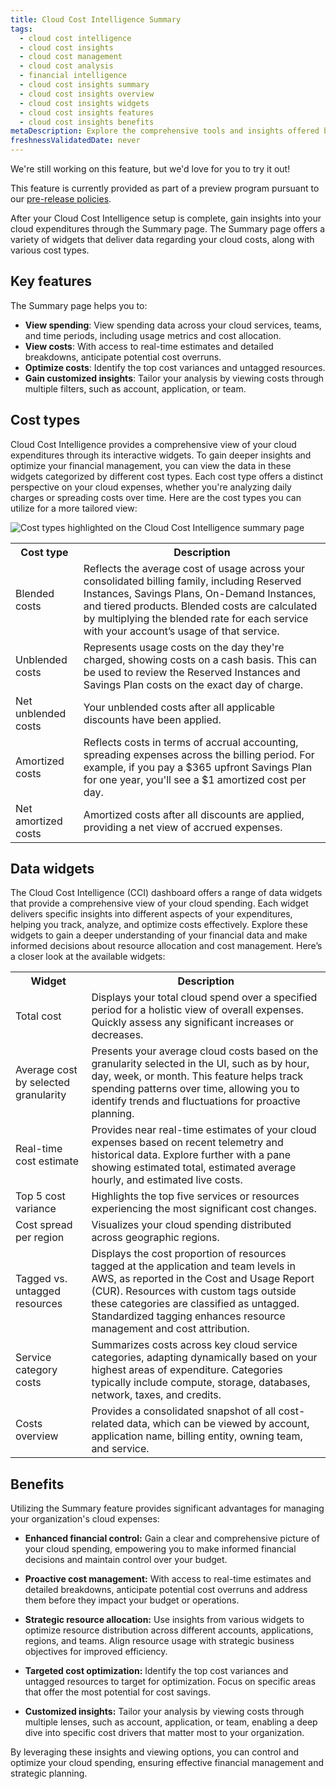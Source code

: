 ```yaml
---
title: Cloud Cost Intelligence Summary
tags:
  - cloud cost intelligence
  - cloud cost insights
  - cloud cost management
  - cloud cost analysis
  - financial intelligence
  - cloud cost insights summary
  - cloud cost insights overview
  - cloud cost insights widgets
  - cloud cost insights features
  - cloud cost insights benefits
metaDescription: Explore the comprehensive tools and insights offered by Cloud Cost Intelligence to effectively monitor and analyze your cloud spending. Discover detailed views of your total, average, and real-time costs, top variances, and regional spreads. Learn how to categorize expenses by account, application, billing entity, owning team, and service for optimal financial management.
freshnessValidatedDate: never
---
```


<Callout title="preview">
  We're still working on this feature, but we'd love for you to try it out!

  This feature is currently provided as part of a preview program pursuant to our [pre-release policies](/docs/licenses/license-information/referenced-policies/new-relic-pre-release-policy).
</Callout>

After your Cloud Cost Intelligence setup is complete, gain insights into your cloud expenditures through the Summary page. The Summary page offers a variety of widgets that deliver data regarding your cloud costs, along with various cost types.

## Key features

The Summary page helps you to:

  - **View spending**: View spending data across your cloud services, teams, and time periods, including usage metrics and cost allocation.
  - **View costs**: With access to real-time estimates and detailed breakdowns, anticipate potential cost overruns.
  - **Optimize costs**: Identify the top cost variances and untagged resources.
  - **Gain customized insights**: Tailor your analysis by viewing costs through multiple filters, such as account, application, or team.

## Cost types

Cloud Cost Intelligence provides a comprehensive view of your cloud expenditures through its interactive widgets. To gain deeper insights and optimize your financial management, you can view the data in these widgets categorized by different cost types. Each cost type offers a distinct perspective on your cloud expenses, whether you're analyzing daily charges or spreading costs over time. Here are the cost types you can utilize for a more tailored view:

<img title="Cost types highlighted on the Cloud Cost Intelligence summary page" alt="Cost types highlighted on the Cloud Cost Intelligence summary page" src="/images/cci_cost_types.webp"/>

<table>
  <tr>
    <th>Cost type</th>
    <th>Description</th>
  </tr>
  <tr>
    <td>Blended costs</td>
    <td>Reflects the average cost of usage across your consolidated billing family, including Reserved Instances, Savings Plans, On-Demand Instances, and tiered products. Blended costs are calculated by multiplying the blended rate for each service with your account’s usage of that service.</td>
  </tr>
  <tr>
    <td>Unblended costs</td>
    <td>Represents usage costs on the day they're charged, showing costs on a cash basis. This can be used to review the Reserved Instances and Savings Plan costs on the exact day of charge.</td>
  </tr>
  <tr>
    <td>Net unblended costs</td>
    <td>Your unblended costs after all applicable discounts have been applied.</td>
  </tr>
  <tr>
    <td>Amortized costs</td>
    <td>Reflects costs in terms of accrual accounting, spreading expenses across the billing period. For example, if you pay a $365 upfront Savings Plan for one year, you'll see a $1 amortized cost per day.</td>
  </tr>
  <tr>
    <td>Net amortized costs</td>
    <td>Amortized costs after all discounts are applied, providing a net view of accrued expenses.</td>
  </tr>
</table>

## Data widgets
The Cloud Cost Intelligence (CCI) dashboard offers a range of data widgets that provide a comprehensive view of your cloud spending. Each widget delivers specific insights into different aspects of your expenditures, helping you track, analyze, and optimize costs effectively. Explore these widgets to gain a deeper understanding of your financial data and make informed decisions about resource allocation and cost management. Here’s a closer look at the available widgets:

<table>
  <tr>
    <th>Widget</th>
    <th>Description</th>
  </tr>
  <tr>
    <td>Total cost</td>
    <td>Displays your total cloud spend over a specified period for a holistic view of overall expenses. Quickly assess any significant increases or decreases.</td>
  </tr>
  <tr>
    <td>Average cost by selected granularity</td>
    <td>Presents your average cloud costs based on the granularity selected in the UI, such as by hour, day, week, or month. This feature helps track spending patterns over time, allowing you to identify trends and fluctuations for proactive planning.</td>
  </tr>
  <tr>
    <td>Real-time cost estimate</td>
    <td>Provides near real-time estimates of your cloud expenses based on recent telemetry and historical data. Explore further with a pane showing estimated total, estimated average hourly, and estimated live costs.</td>
  </tr>
  <tr>
    <td>Top 5 cost variance</td>
    <td>Highlights the top five services or resources experiencing the most significant cost changes.</td>
  </tr>
  <tr>
    <td>Cost spread per region</td>
    <td>Visualizes your cloud spending distributed across geographic regions.</td>
  </tr>
  <tr>
    <td>Tagged vs. untagged resources</td>
    <td>Displays the cost proportion of resources tagged at the application and team levels in AWS, as reported in the Cost and Usage Report (CUR). Resources with custom tags outside these categories are classified as untagged. Standardized tagging enhances resource management and cost attribution.</td>
  </tr>
  <tr>
    <td>Service category costs</td>
    <td>Summarizes costs across key cloud service categories, adapting dynamically based on your highest areas of expenditure. Categories typically include compute, storage, databases, network, taxes, and credits.</td>
  </tr>
  <tr>
    <td>Costs overview</td>
    <td>Provides a consolidated snapshot of all cost-related data, which can be viewed by account, application name, billing entity, owning team, and service.</td>
  </tr>
</table>

## Benefits

Utilizing the Summary feature provides significant advantages for managing your organization's cloud expenses:

- **Enhanced financial control:** Gain a clear and comprehensive picture of your cloud spending, empowering you to make informed financial decisions and maintain control over your budget.

- **Proactive cost management:** With access to real-time estimates and detailed breakdowns, anticipate potential cost overruns and address them before they impact your budget or operations.

- **Strategic resource allocation:** Use insights from various widgets to optimize resource distribution across different accounts, applications, regions, and teams. Align resource usage with strategic business objectives for improved efficiency.

- **Targeted cost optimization:** Identify the top cost variances and untagged resources to target for optimization. Focus on specific areas that offer the most potential for cost savings.

- **Customized insights:** Tailor your analysis by viewing costs through multiple lenses, such as account, application, or team, enabling a deep dive into specific cost drivers that matter most to your organization.

By leveraging these insights and viewing options, you can control and optimize your cloud spending, ensuring effective financial management and strategic planning.